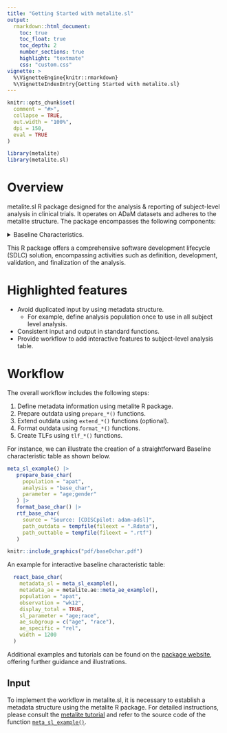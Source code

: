 ```yaml
---
title: "Getting Started with metalite.sl"
output:
  rmarkdown::html_document:
    toc: true
    toc_float: true
    toc_depth: 2
    number_sections: true
    highlight: "textmate"
    css: "custom.css"
vignette: >
  %\VignetteEngine{knitr::rmarkdown}
  %\VignetteIndexEntry{Getting Started with metalite.sl}
---
```


```r
knitr::opts_chunk$set(
  comment = "#>",
  collapse = TRUE,
  out.width = "100%",
  dpi = 150,
  eval = TRUE
)
```

```r
library(metalite)
library(metalite.sl)
```

# Overview

metalite.sl R package designed for the analysis & reporting of subject-level analysis in clinical trials.
It operates on ADaM datasets and adheres to the metalite structure.
The package encompasses the following components:

<details>
<summary>Baseline Characteristics.</summary>
<img src="https://merck.github.io/metalite.sl/articles/fig/base0char.png" width="100%">
</details>

This R package offers a comprehensive software development lifecycle (SDLC)
solution, encompassing activities such as definition, development,
validation, and finalization of the analysis.

# Highlighted features

- Avoid duplicated input by using metadata structure.
  - For example, define analysis population once to use
    in all subject level analysis.
- Consistent input and output in standard functions.
- Provide workflow to add interactive features to subject-level analysis table.

# Workflow

The overall workflow includes the following steps:

1. Define metadata information using metalite R package.
1. Prepare outdata using `prepare_*()` functions.
1. Extend outdata using `extend_*()` functions (optional).
1. Format outdata using `format_*()` functions.
1. Create TLFs using `tlf_*()` functions.

For instance, we can illustrate the creation of a straightforward
Baseline characteristic table as shown below.

```r
meta_sl_example() |>
   prepare_base_char(
     population = "apat",
     analysis = "base_char",
     parameter = "age;gender"
   ) |>
   format_base_char() |>
   rtf_base_char(
     source = "Source: [CDISCpilot: adam-adsl]",
     path_outdata = tempfile(fileext = ".Rdata"),
     path_outtable = tempfile(fileext = ".rtf")
   )
```

```r
knitr::include_graphics("pdf/base0char.pdf")
```

An example for interactive baseline characteristic table:

```r
  react_base_char(
    metadata_sl = meta_sl_example(),
    metadata_ae = metalite.ae::meta_ae_example(),
    population = "apat",
    observation = "wk12",
    display_total = TRUE,
    sl_parameter = "age;race",
    ae_subgroup = c("age", "race"),
    ae_specific = "rel",
    width = 1200
  )

```

Additional examples and tutorials can be found on the
[package website](https://merck.github.io/metalite.sl/articles/),
offering further guidance and illustrations.

## Input

To implement the workflow in metalite.sl, it is necessary to establish
a metadata structure using the metalite R package.
For detailed instructions, please consult the
[metalite tutorial](https://merck.github.io/metalite/articles/metalite.html)
and refer to the source code of the function
[`meta_sl_example()`](https://github.com/Merck/metalite.sl/blob/main/R/meta_sl_example.R).
